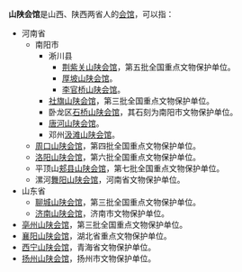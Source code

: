 '''山陕会馆'''是山西、陕西两省人的[[会馆|会馆]]，可以指：
* 河南省
** 南阳市
*** 淅川县
**** [[荆紫关山陕会馆|荆紫关山陕会馆]]，第五批全国重点文物保护单位。
**** [[厚坡山陕会馆|厚坡山陕会馆]]。
**** [[李官桥山陕会馆|李官桥山陕会馆]]。
*** [[社旗山陕会馆|社旗山陕会馆]]，第三批全国重点文物保护单位。
*** 卧龙区[[石桥山陕会馆|石桥山陕会馆]]，其石刻为南阳市文物保护单位。
*** [[唐河山陕会馆|唐河山陕会馆]]。
*** 邓州[[汲滩山陕会馆|汲滩山陕会馆]]。
** [[周口山陕会馆|周口山陕会馆]]，第四批全国重点文物保护单位。
** [[洛阳山陕会馆|洛阳山陕会馆]]，第六批全国重点文物保护单位。
** 平顶山[[郏县山陕会馆|郏县山陕会馆]]，第七批全国重点文物保护单位。
** 漯河[[舞阳山陕会馆|舞阳山陕会馆]]，河南省文物保护单位。
* 山东省
** [[聊城山陕会馆|聊城山陕会馆]]，第三批全国重点文物保护单位。
** [[济南山陕会馆|济南山陕会馆]]，济南市文物保护单位。
* [[亳州山陕会馆|亳州山陕会馆]]，第三批全国重点文物保护单位。
* [[襄阳山陕会馆|襄阳山陕会馆]]，湖北省重点文物保护单位。
* [[西宁山陕会馆|西宁山陕会馆]]，青海省文物保护单位。
* [[扬州山陕会馆|扬州山陕会馆]]，扬州市文物保护单位。

{{各地山陕会馆}}
{{disambig|Cat=四字地名消歧义|L}}